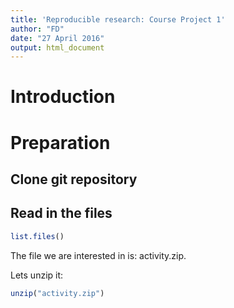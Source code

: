 ```yaml
---
title: 'Reproducible research: Course Project 1'
author: "FD"
date: "27 April 2016"
output: html_document
---
```


# Introduction

# Preparation

## Clone git repository

## Read in the files

```r
list.files()
```

The file we are interested in is: activity.zip.

Lets unzip it:

```r
unzip("activity.zip")
```

